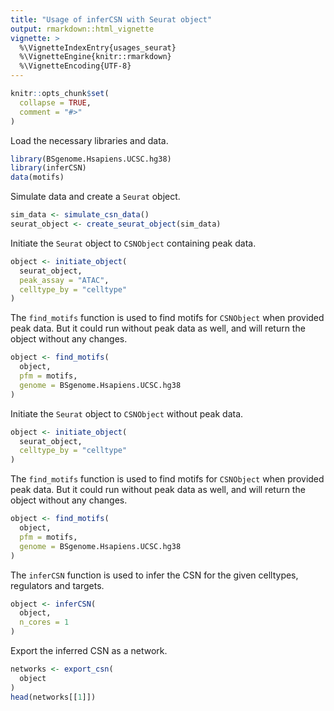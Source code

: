 ```yaml
---
title: "Usage of inferCSN with Seurat object"
output: rmarkdown::html_vignette
vignette: >
  %\VignetteIndexEntry{usages_seurat}
  %\VignetteEngine{knitr::rmarkdown}
  %\VignetteEncoding{UTF-8}
---
```


```r
knitr::opts_chunk$set(
  collapse = TRUE,
  comment = "#>"
)
```

Load the necessary libraries and data.

```r
library(BSgenome.Hsapiens.UCSC.hg38)
library(inferCSN)
data(motifs)
```

Simulate data and create a `Seurat` object.

```r
sim_data <- simulate_csn_data()
seurat_object <- create_seurat_object(sim_data)
```

Initiate the `Seurat` object to `CSNObject` containing peak data.

```r
object <- initiate_object(
  seurat_object,
  peak_assay = "ATAC",
  celltype_by = "celltype"
)
```

The `find_motifs` function is used to find motifs for `CSNObject` when provided peak data. But it could run without peak data as well, and will return the object without any changes.

```r
object <- find_motifs(
  object,
  pfm = motifs,
  genome = BSgenome.Hsapiens.UCSC.hg38
)
```

Initiate the `Seurat` object to `CSNObject` without peak data.

```r
object <- initiate_object(
  seurat_object,
  celltype_by = "celltype"
)
```

The `find_motifs` function is used to find motifs for `CSNObject` when provided peak data. But it could run without peak data as well, and will return the object without any changes.

```r
object <- find_motifs(
  object,
  pfm = motifs,
  genome = BSgenome.Hsapiens.UCSC.hg38
)
```

The `inferCSN` function is used to infer the CSN for the given celltypes, regulators and targets.

```r
object <- inferCSN(
  object,
  n_cores = 1
)
```

Export the inferred CSN as a network.

```r
networks <- export_csn(
  object
)
head(networks[[1]])
```
